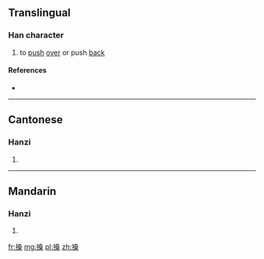 ==Translingual==

===Han character===
{{Han char|rn=64|rad=手|as=10|sn=13|four=5709<sub>4</sub>|canj=手水水木 (QEED)|ids=⿰[[扌]][[桑]]}}

# to [[push]] [[over]] or push [[back]]

====References====
* {{Han ref|kx=0447.140|dkj=12493|dj=0798.060|hdz=31939.070|uh=6421|ud=25633|bh=DDBA|bd=56762}}

----

==Cantonese==

===Hanzi===
{{yue-hanzi|jyut=|y=song2}}

# {{defn|lang=yue|sort=手10}}

----

==Mandarin==

===Hanzi===
{{cmn-hanzi|pin=[[sǎng]] ([[sang3]])|wg=sang<sup>3</sup>}}

# {{defn|lang=cmn|sort=手10}}

[[fr:搡]]
[[mg:搡]]
[[pl:搡]]
[[zh:搡]]